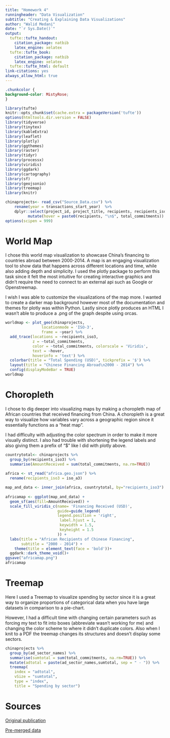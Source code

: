 ```yaml
---
title: "Homework 4"
runningheader: "Data Visualization"
subtitle: "Creating & Explaining Data Visualizations"
author: "Walid Medani"
date: "`r Sys.Date()`"
output:
  tufte::tufte_handout: 
    citation_package: natbib
    latex_engine: xelatex
  tufte::tufte_book:
    citation_package: natbib
    latex_engine: xelatex
  tufte::tufte_html: default
link-citations: yes
always_allow_html: true
---
```


```css
.chunkcolor {
background-color: MistyRose;
}
```

```r
library(tufte)
knitr::opts_chunk$set(cache.extra = packageVersion('tufte'))
options(htmltools.dir.version = FALSE)
library(tidyverse)
library(tinytex)
library(kableExtra)
library(leaflet)
library(plotly)
library(ggthemes)
library(raster)
library(tidyr)
library(processx)
library(viridis)
library(ggdark)
library(cartography)
library(sf)
library(geojsonio)
library(treemap)
library(knitr)
```

```r
chinaprojects<- read_csv("Source_Data.csv") %>%
    rename(year = transactions_start_year)  %>%
    dplyr::select(project_id, project_title, recipients, recipients_iso3, ad_sector_codes, ad_sector_names, year, total_commitments) %>% 
          mutate(hover = paste0(recipients, "\n$", total_commitments))
options(scipen = 999)
```

# World Map

I chose this world map visualization to showcase China's financing to countries abroad between 2000-2014. A map is an engaging visualization tool to show data that happens across different locations and time, while also adding depth and simplicity. I used the plotly package to perform this task since it felt the most intuitive for creating interactive graphics and didn't require the need to connect to an external api such as Google or Openstreemap.

I wish I was able to customize the visualizations of the map more. I wanted to create a darker map background however most of the documentation and themes for plotly was within Python. Lastly since plotly produces an HTML I wasn't able to produce a .png of the graph despite using orcas.

```r
worldmap <- plot_geo(chinaprojects,
                locationmode = 'ISO-3',
                frame = ~year) %>% 
  add_trace(locations = ~recipients_iso3,
            z = ~total_commitments,
            color = ~total_commitments, colorscale = 'Viridis',
            text = ~hover,
            hoverinfo = 'text') %>%
  colorbar(title = "Total Spending (USD)", tickprefix = '$') %>%
  layout(title = "Chinese Financing Abroad\n2000 - 2014") %>%
  config(displayModeBar = TRUE)
worldmap
```

# Choropleth

I chose to dig deeper into visualizing maps by making a choropleth map of African countries that received financing from China. A choropleth is a great way to visualize how variables vary across a geographic region since it essentially functions as a "heat map".

I had difficulty with adjusting the color spectrum in order to make it more visually distinct. I also had trouble with shortening the legend labels and also giving them a prefix of "\$" like I did with plotly above.

```r
countrytotal<- chinaprojects %>% 
  group_by(recipients_iso3) %>% 
  summarise(AmountReceived = sum(total_commitments, na.rm=TRUE))
  
africa <- st_read("africa.geo.json") %>% 
  rename(recipients_iso3 = iso_a3)

map_and_data <- inner_join(africa, countrytotal, by="recipients_iso3")
  
africamap <- ggplot(map_and_data) +
  geom_sf(aes(fill=AmountReceived)) +
  scale_fill_viridis_c(name= 'Financing Received (USD)',
                       guide=guide_legend(
                       legend.position = 'right',
                        label.hjust = 1,
                        keywidth = 1.5,
                        keyheight = 1.5
                       )) +
  labs(title = "African Recipients of Chinese Financing",
       subtitle = "2000 - 2014") +
    theme(title = element_text(face = 'bold'))+
  ggdark::dark_theme_void()+
ggsave("africamap.png")
africamap
```

# Treemap

Here I used a Treemap to visualize spending by sector since it is a great way to organize proportions of categorical data when you have large datasets in comparison to a pie-chart.

However, I had a difficult time with changing certain parameters such as forcing my text to fit into boxes (abbreviate wasn't working for me) and changing the color scheme to where it didn't duplicate colors. Also when I knit to a PDF the treemap changes its structures and doesn't display some sectors.

```r
chinaprojects %>%
  group_by(ad_sector_names) %>% 
  summarise(sumtotal = sum(total_commitments, na.rm=TRUE)) %>%
  mutate(adtotal = paste(ad_sector_names,sumtotal, sep = " - ")) %>%
  treemap(
    index = "adtotal",
    vSize = "sumtotal",
    type = "index",
    title = "Spending by sector")
```

# Sources

[Original publication](https://www.aiddata.org/data/chinas-public-diplomacy-dashboard-dataset-version-1-0)

[Pre-merged data](https://www.aiddata.org/data/geocoded-chinese-global-official-finance-dataset)

